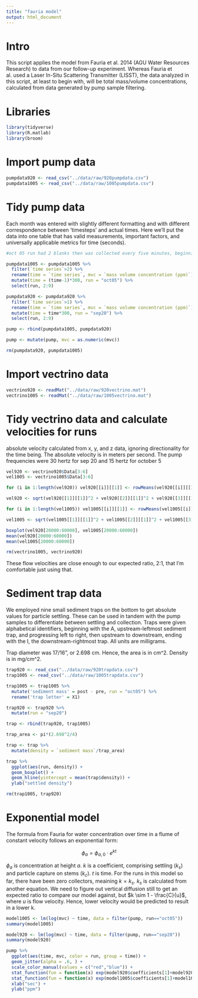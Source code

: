 ```yaml
---
title: "fauria model"
output: html_document
---
```


# Intro

This script applies the model from Fauria et al. 2014 (AGU Water Resources Research) to data from our follow-up experiment. Whereas Fauria et al. used a Laser In-Situ Scattering Transmitter (LISST), the data analyzed in this script, at least to begin with, will be total mass/volume concentrations, calculated from data generated by pump sample filtering.

# Libraries

```r
library(tidyverse)
library(R.matlab)
library(broom)
```


# Import pump data

```r
pumpdata920 <- read_csv("../data/raw/920pumpdata.csv")
pumpdata1005 <- read_csv("../data/raw/1005pumpdata.csv")
```

# Tidy pump data

Each month was entered with slightly different formatting and with different correspondence between 'timesteps' and actual times. Here we'll put the data into one table that has valid measurements, important factors, and universally applicable metrics for time (seconds).

```r
#oct 05 run had 2 blanks then was collected every five minutes, beginning at 10m

pumpdata1005 <- pumpdata1005 %>%
  filter(`time series`>2) %>%
  rename(time = `time series`, mvc = `mass volume concentration (ppm)`) %>%
  mutate(time = (time-1)*300, run = "oct05") %>%
  select(run, 2:9)

pumpdata920 <- pumpdata920 %>%
  filter(`time series`>1) %>%
  rename(time = `time series`, mvc = `mass volume concentration (ppm)`) %>%
  mutate(time = time*300, run = "sep20") %>%
  select(run, 2:9)

pump <- rbind(pumpdata1005, pumpdata920)

pump <- mutate(pump, mvc = as.numeric(mvc))

rm(pumpdata920, pumpdata1005)
```

# Import vectrino data

```r
vectrino920 <- readMat("../data/raw/920vectrino.mat")
vectrino1005 <- readMat("../data/raw/1005vectrino.mat")
```

# Tidy vectrino data and calculate velocities for runs

absolute velocity calculated from x, y, and z data, ignoring directionality for the time being. The absolute velocity is in meters per second. The pump frequencies were 30 hertz for sep 20 and 15 hertz for october 5

```r
vel920 <- vectrino920$Data[3:6]
vel1005 <- vectrino1005$Data[3:6]

for (i in 1:length(vel920)) vel920[[i]][[1]] <- rowMeans(vel920[[i]][[1]])

vel920 <- sqrt(vel920[[1]][[1]]^2 + vel920[[2]][[1]]^2 + vel920[[3]][[1]]^2)

for (i in 1:length(vel1005)) vel1005[[i]][[1]] <- rowMeans(vel1005[[i]][[1]])

vel1005 <- sqrt(vel1005[[1]][[1]]^2 + vel1005[[2]][[1]]^2 + vel1005[[3]][[1]]^2)

boxplot(vel920[20000:60000], vel1005[20000:60000])
mean(vel920[20000:60000])
mean(vel1005[20000:60000])

rm(vectrino1005, vectrino920)
```

These flow velocities are close enough to our expected ratio, 2:1, that I'm comfortable just using that.

# Sediment trap data

We employed nine small sediment traps on the bottom to get absolute values for particle settling. These can be used in tandem with the pump samples to differentiate between settling and collection. Traps were given alphabetical identifiers, beginning with the A, upstream-leftmost sediment trap, and progressing left to right, then upstream to downstream, ending with the I, the downstream-rightmost trap. All units are milligrams.

Trap diameter was 17/16", or 2.698 cm. Hence, the area is in cm^2. Density is in mg/cm^2.

```r
trap920 <- read_csv("../data/raw/920trapdata.csv")
trap1005 <- read_csv("../data/raw/1005trapdata.csv")

trap1005 <- trap1005 %>%
  mutate('sediment mass' = post - pre, run = "oct05") %>%
  rename('trap letter' = X1)

trap920 <- trap920 %>%
  mutate(run = "sep20")

trap <- rbind(trap920, trap1005)

trap_area <- pi*(2.698^2/4)

trap <- trap %>%
  mutate(density = `sediment mass`/trap_area)

trap %>%
  ggplot(aes(run, density)) +
  geom_boxplot() +
  geom_hline(yintercept = mean(trap$density)) +
  ylab("settled density")

rm(trap1005, trap920)
```


# Exponential model

The formula from Fauria for water concentration over time in a flume of constant velocity follows an exponential form: 

$$ \phi_a = \phi_{a,0} \cdot e^{kt} $$

$\phi_a$ is concentration at height $a$. $k$ is a coefficient, comprising settling ($k_s$) and particle capture on stems ($k_c$). $t$ is time. For the runs in this model so far, there have been zero collectors, meaining $k = k_s$. $k_s$ is calculated from another equation. We need to figure out vertical diffusion still to get an expected ratio to compare our model against, but $k \sim 1 - \frac{C}{u}$, where $u$ is flow velocity. Hence, lower velocity would be predicted to result in a lower k.

```r
  
model1005 <- lm(log(mvc) ~ time, data = filter(pump, run=="oct05"))
summary(model1005)

model920 <- lm(log(mvc) ~ time, data = filter(pump, run=="sep20"))
summary(model920)

pump %>%
  ggplot(aes(time, mvc, color = run, group = time)) +
  geom_jitter(alpha = .6, ) +
  scale_color_manual(values = c("red","blue")) +
  stat_function(fun = function(x) exp(model920$coefficients[1]+model920$coefficients[2]*x), color = "blue") +
  stat_function(fun = function(x) exp(model1005$coefficients[1]+model1005$coefficients[2]*x), color = "red") +
  xlab("sec") +
  ylab("ppm")
```

